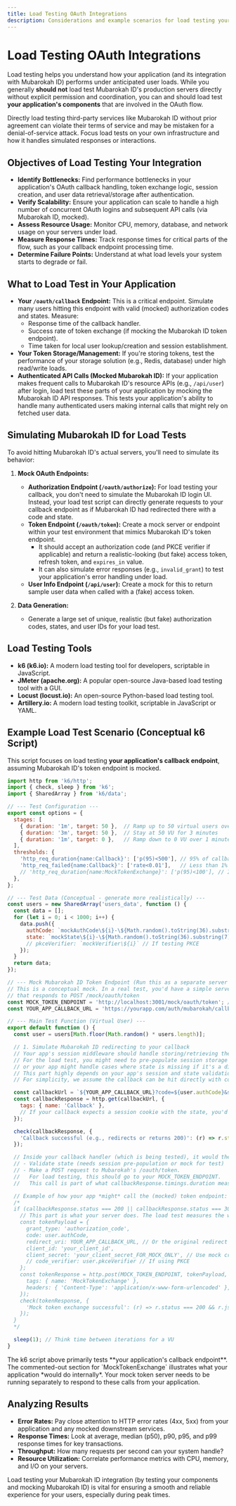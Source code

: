 ```yaml
---
title: Load Testing OAuth Integrations
description: Considerations and example scenarios for load testing your Mubarokah ID OAuth 2.0 client integration.
---
```


# Load Testing OAuth Integrations

Load testing helps you understand how your application (and its integration with Mubarokah ID) performs under anticipated user loads. While you generally **should not** load test Mubarokah ID's production servers directly without explicit permission and coordination, you can and should load test **your application's components** that are involved in the OAuth flow.

<Callout type="warning" title="Do Not Load Test Mubarokah ID Directly">
  Directly load testing third-party services like Mubarokah ID without prior agreement can violate their terms of service and may be mistaken for a denial-of-service attack. Focus load tests on your own infrastructure and how it handles simulated responses or interactions.
</Callout>

## Objectives of Load Testing Your Integration

-   **Identify Bottlenecks:** Find performance bottlenecks in your application's OAuth callback handling, token exchange logic, session creation, and user data retrieval/storage after authentication.
-   **Verify Scalability:** Ensure your application can scale to handle a high number of concurrent OAuth logins and subsequent API calls (via Mubarokah ID, mocked).
-   **Assess Resource Usage:** Monitor CPU, memory, database, and network usage on your servers under load.
-   **Measure Response Times:** Track response times for critical parts of the flow, such as your callback endpoint processing time.
-   **Determine Failure Points:** Understand at what load levels your system starts to degrade or fail.

## What to Load Test in Your Application

-   **Your `/oauth/callback` Endpoint:** This is a critical endpoint. Simulate many users hitting this endpoint with valid (mocked) authorization codes and states. Measure:
    -   Response time of the callback handler.
    -   Success rate of token exchange (if mocking the Mubarokah ID token endpoint).
    -   Time taken for local user lookup/creation and session establishment.
-   **Your Token Storage/Management:** If you're storing tokens, test the performance of your storage solution (e.g., Redis, database) under high read/write loads.
-   **Authenticated API Calls (Mocked Mubarokah ID):** If your application makes frequent calls to Mubarokah ID's resource APIs (e.g., `/api/user`) after login, load test these parts of your application by mocking the Mubarokah ID API responses. This tests your application's ability to handle many authenticated users making internal calls that might rely on fetched user data.

## Simulating Mubarokah ID for Load Tests

To avoid hitting Mubarokah ID's actual servers, you'll need to simulate its behavior:

1.  **Mock OAuth Endpoints:**
    -   **Authorization Endpoint (`/oauth/authorize`):** For load testing your callback, you don't need to simulate the Mubarokah ID login UI. Instead, your load test script can directly generate requests to your callback endpoint as if Mubarokah ID had redirected there with a code and state.
    -   **Token Endpoint (`/oauth/token`):** Create a mock server or endpoint within your test environment that mimics Mubarokah ID's token endpoint.
        -   It should accept an authorization code (and PKCE verifier if applicable) and return a realistic-looking (but fake) access token, refresh token, and `expires_in` value.
        -   It can also simulate error responses (e.g., `invalid_grant`) to test your application's error handling under load.
    -   **User Info Endpoint (`/api/user`):** Create a mock for this to return sample user data when called with a (fake) access token.

2.  **Data Generation:**
    -   Generate a large set of unique, realistic (but fake) authorization codes, states, and user IDs for your load test.

## Load Testing Tools

-   **k6 (k6.io):** A modern load testing tool for developers, scriptable in JavaScript.
-   **JMeter (apache.org):** A popular open-source Java-based load testing tool with a GUI.
-   **Locust (locust.io):** An open-source Python-based load testing tool.
-   **Artillery.io:** A modern load testing toolkit, scriptable in JavaScript or YAML.

## Example Load Test Scenario (Conceptual k6 Script)

This script focuses on load testing **your application's callback endpoint**, assuming Mubarokah ID's token endpoint is mocked.

```javascript
import http from 'k6/http';
import { check, sleep } from 'k6';
import { SharedArray } from 'k6/data';

// --- Test Configuration ---
export const options = {
  stages: [
    { duration: '1m', target: 50 },  // Ramp up to 50 virtual users over 1 minute
    { duration: '3m', target: 50 },  // Stay at 50 VU for 3 minutes
    { duration: '1m', target: 0 },   // Ramp down to 0 VU over 1 minute
  ],
  thresholds: {
    'http_req_duration{name:Callback}': ['p(95)<500'], // 95% of callback requests < 500ms
    'http_req_failed{name:Callback}': ['rate<0.01'],   // Less than 1% failed callback requests
    // 'http_req_duration{name:MockTokenExchange}': ['p(95)<100'], // If mocking token exchange
  },
};

// --- Test Data (Conceptual - generate more realistically) ---
const users = new SharedArray('users_data', function () {
  const data = [];
  for (let i = 0; i < 1000; i++) {
    data.push({
      authCode: `mockAuthCode\${i}-\${Math.random().toString(36).substring(7)}`,
      state: `mockState\${i}-\${Math.random().toString(36).substring(7)}`,
      // pkceVerifier: `mockVerifier\${i}` // If testing PKCE
    });
  }
  return data;
});

// --- Mock Mubarokah ID Token Endpoint (Run this as a separate server in your test env) ---
// This is a conceptual mock. In a real test, you'd have a simple server (e.g., Express.js)
// that responds to POST /mock/oauth/token
const MOCK_TOKEN_ENDPOINT = 'http://localhost:3001/mock/oauth/token'; // Your mock server
const YOUR_APP_CALLBACK_URL = 'https://yourapp.com/auth/mubarokah/callback';

// --- Main Test Function (Virtual User) ---
export default function () {
  const user = users[Math.floor(Math.random() * users.length)];

  // 1. Simulate Mubarokah ID redirecting to your callback
  // Your app's session middleware should handle storing/retrieving the state for validation.
  // For the load test, you might need to pre-populate session storage if your app expects it,
  // or your app might handle cases where state is missing if it's a direct hit without prior session.
  // This part highly depends on your app's session and state validation logic.
  // For simplicity, we assume the callback can be hit directly with code & state.

  const callbackUrl = `${YOUR_APP_CALLBACK_URL}?code=${user.authCode}&state=${user.state}`;
  const callbackResponse = http.get(callbackUrl, {
    tags: { name: 'Callback' },
    // If your callback expects a session cookie with the state, you'd need to manage cookies.
  });

  check(callbackResponse, {
    'Callback successful (e.g., redirects or returns 200)': (r) => r.status === 200 || r.status === 302,
  });

  // Inside your callback handler (which is being tested), it would then:
  // - Validate state (needs session pre-population or mock for test)
  // - Make a POST request to Mubarokah's /oauth/token.
  //   For load testing, this should go to your MOCK_TOKEN_ENDPOINT.
  //   This call is part of what callbackResponse.timings.duration measures.

  // Example of how your app *might* call the (mocked) token endpoint:
  /*
  if (callbackResponse.status === 200 || callbackResponse.status === 302) { // Assuming callback leads to token exchange
    // This part is what your server does. The load test measures the whole callback.
    const tokenPayload = {
      grant_type: 'authorization_code',
      code: user.authCode,
      redirect_uri: YOUR_APP_CALLBACK_URL, // Or the original redirect URI
      client_id: 'your_client_id',
      client_secret: 'your_client_secret_FOR_MOCK_ONLY', // Use mock credentials for mock server
      // code_verifier: user.pkceVerifier // If using PKCE
    };
    const tokenResponse = http.post(MOCK_TOKEN_ENDPOINT, tokenPayload, {
      tags: { name: 'MockTokenExchange' },
      headers: { 'Content-Type': 'application/x-www-form-urlencoded' },
    });
    check(tokenResponse, {
      'Mock token exchange successful': (r) => r.status === 200 && r.json('access_token') !== '',
    });
  }
  */

  sleep(1); // Think time between iterations for a VU
}
```
<Callout type="important" title="Focus of the k6 Script">
The k6 script above primarily tests **your application's callback endpoint**. The commented-out section for `MockTokenExchange` illustrates what your application *would do internally*. Your mock token server needs to be running separately to respond to these calls from your application.
</Callout>

## Analyzing Results

-   **Error Rates:** Pay close attention to HTTP error rates (4xx, 5xx) from your application and any mocked downstream services.
-   **Response Times:** Look at average, median (p50), p90, p95, and p99 response times for key transactions.
-   **Throughput:** How many requests per second can your system handle?
-   **Resource Utilization:** Correlate performance metrics with CPU, memory, and I/O on your servers.

Load testing your Mubarokah ID integration (by testing your components and mocking Mubarokah ID) is vital for ensuring a smooth and reliable experience for your users, especially during peak times.
